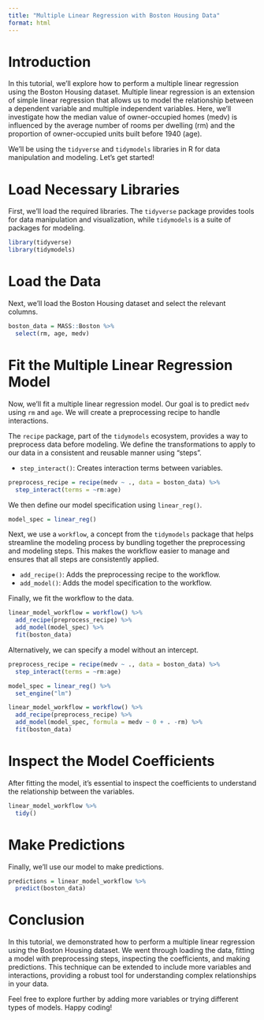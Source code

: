 ```yaml
---
title: "Multiple Linear Regression with Boston Housing Data"
format: html
---
```


# Introduction

In this tutorial, we'll explore how to perform a multiple linear regression using the Boston Housing dataset. Multiple linear regression is an extension of simple linear regression that allows us to model the relationship between a dependent variable and multiple independent variables. Here, we'll investigate how the median value of owner-occupied homes (medv) is influenced by the average number of rooms per dwelling (rm) and the proportion of owner-occupied units built before 1940 (age).

We'll be using the `tidyverse` and `tidymodels` libraries in R for data manipulation and modeling. Let's get started!

# Load Necessary Libraries

First, we'll load the required libraries. The `tidyverse` package provides tools for data manipulation and visualization, while `tidymodels` is a suite of packages for modeling. 

```r
library(tidyverse)
library(tidymodels)
```

# Load the Data

Next, we'll load the Boston Housing dataset and select the relevant columns.

```r
boston_data = MASS::Boston %>%
  select(rm, age, medv)
```

# Fit the Multiple Linear Regression Model

Now, we'll fit a multiple linear regression model. Our goal is to predict `medv` using `rm` and `age`. We will create a preprocessing recipe to handle interactions.

The `recipe` package, part of the `tidymodels` ecosystem, provides a way to preprocess data before modeling. We define the transformations to apply to our data in a consistent and reusable manner using "steps".

- `step_interact()`: Creates interaction terms between variables.

```r
preprocess_recipe = recipe(medv ~ ., data = boston_data) %>% 
  step_interact(terms = ~rm:age)
```

We then define our model specification using `linear_reg()`.

```r
model_spec = linear_reg()
```

Next, we use a `workflow`, a concept from the `tidymodels` package that helps streamline the modeling process by bundling together the preprocessing and modeling steps. This makes the workflow easier to manage and ensures that all steps are consistently applied.

- `add_recipe()`: Adds the preprocessing recipe to the workflow.
- `add_model()`: Adds the model specification to the workflow.

Finally, we fit the workflow to the data.

```r
linear_model_workflow = workflow() %>% 
  add_recipe(preprocess_recipe) %>% 
  add_model(model_spec) %>% 
  fit(boston_data)
```

Alternatively, we can specify a model without an intercept.

```r
preprocess_recipe = recipe(medv ~ ., data = boston_data) %>% 
  step_interact(terms = ~rm:age)

model_spec = linear_reg() %>% 
  set_engine("lm")

linear_model_workflow = workflow() %>% 
  add_recipe(preprocess_recipe) %>% 
  add_model(model_spec, formula = medv ~ 0 + . -rm) %>% 
  fit(boston_data)
```

# Inspect the Model Coefficients

After fitting the model, it's essential to inspect the coefficients to understand the relationship between the variables.

```r
linear_model_workflow %>% 
  tidy()
```

# Make Predictions

Finally, we'll use our model to make predictions.

```r
predictions = linear_model_workflow %>% 
  predict(boston_data)
```

# Conclusion

In this tutorial, we demonstrated how to perform a multiple linear regression using the Boston Housing dataset. We went through loading the data, fitting a model with preprocessing steps, inspecting the coefficients, and making predictions. This technique can be extended to include more variables and interactions, providing a robust tool for understanding complex relationships in your data.

Feel free to explore further by adding more variables or trying different types of models. Happy coding!
